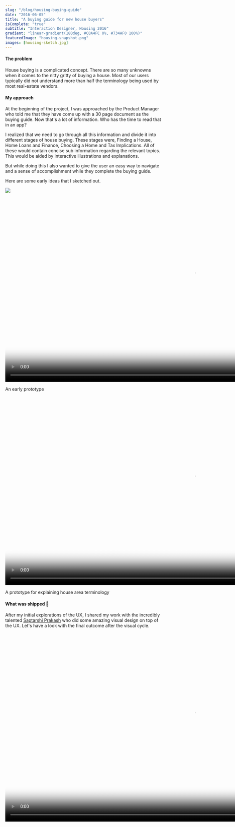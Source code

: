 ```yaml
---
slug: "/blog/housing-buying-guide"
date: "2016-06-05"
title: "A buying guide for new house buyers"
isComplete: "true"
subtitle: "Interaction Designer, Housing 2016"
gradient: "linear-gradient(180deg, #C0A4FC 0%, #734AF0 100%)"
featuredImage: "housing-snapshot.png"
images: [housing-sketch.jpg]
---
```


#### The problem
House buying is a complicated concept. There are so many unknowns when it comes to the nitty gritty of buying a house. Most of our users typically did not understand more than half the terminology being used by most real-estate vendors.

#### My approach
At the beginning of the project, I was approached by the Product Manager who told me that they have come up with a 30 page document as the buying guide. Now that's a lot of information. Who has the time to read that in an app? 

I realized that we need to go through all this information and divide it into different stages of house buying. These stages were, Finding a House, Home Loans and Finance, Choosing a Home and Tax Implications. All of these would contain concise sub information regarding the relevant topics. This would be aided by interactive illustrations and explanations. 

But while doing this I also wanted to give the user an easy way to navigate and a sense of accomplishment while they complete the buying guide. 

Here are some early ideas that I sketched out. 

<div className = "blog-content-image-container">
<img src={props.images[0].publicURL} className="blog-content-image" />
</div>

<div className = "blog-content-image-container">
<video className="blog-content-video" playsinline webkit-playsinline="" poster="https://thumbs.gfycat.com/HideousFlamboyantAlaskajingle-mobile.jpg" autoplay loop muted height="600px">
<source src="https://thumbs.gfycat.com/HideousFlamboyantAlaskajingle-mobile.mp4" id="mobile-source" type="video/mp4" />
<source id="webmSource" src="https://zippy.gfycat.com/HideousFlamboyantAlaskajingle.webm" type="video/webm" />
<source id="mp4Source" src="https://zippy.gfycat.com/HideousFlamboyantAlaskajingle.mp4" type="video/mp4" />
</video>
</div>
<p className="image-caption">An early prototype</p>

<div className = "blog-content-image-container">
<video className="blog-content-video" playsinline webkit-playsinline="" poster="https://thumbs.gfycat.com/RegalKindGoldenmantledgroundsquirrel-mobile.jpg" autoplay loop muted height="600px">
<source src="https://thumbs.gfycat.com/RegalKindGoldenmantledgroundsquirrel-mobile.mp4" id="mobile-source" type="video/mp4" />
<source id="webmSource" src="https://zippy.gfycat.com/RegalKindGoldenmantledgroundsquirrel.webm" type="video/webm" />
<source id="mp4Source" src="https://zippy.gfycat.com/RegalKindGoldenmantledgroundsquirrel.mp4" type="video/mp4" />
</video>
</div>
<p className="image-caption">A prototype for explaining house area terminology</p>


#### What was shipped 🚀
After my initial explorations of the UX, I shared my work with the incredibly talented [Saptarshi Prakash](https://twitter.com/saptarshipr) who did some amazing visual design on top of the UX. Let's have a look with the final outcome after the visual cycle. 

<div className = "blog-content-image-container">
<video className="blog-content-video" playsinline webkit-playsinline="" poster="https://thumbs.gfycat.com/CavernousImmaterialAlaskanmalamute-mobile.jpg" autoplay loop muted height="600px">
<source src="https://thumbs.gfycat.com/CavernousImmaterialAlaskanmalamute-mobile.mp4" id="mobile-source" type="video/mp4" />
<source id="webmSource" src="https://fat.gfycat.com/CavernousImmaterialAlaskanmalamute.webm" type="video/webm" />
<source id="mp4Source" src="https://giant.gfycat.com/CavernousImmaterialAlaskanmalamute.mp4" type="video/mp4" />
</video>
</div>
